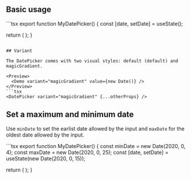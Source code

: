 
## Basic usage

<Preview>
  <Demo value={new Date()}/>
</Preview>
```tsx
export function MyDatePicker() {
  const [date, setDate] = useState<Date | undefined>();

  return (
    <DatePicker value={date} onChange={setDate} />
  );
}
```

## Variant

The DatePicker comes with two visual styles: default (default) and magicGradient.

<Preview>
  <Demo variant="magicGradient" value={new Date()} />
</Preview>
```tsx
<DatePicker variant="magicGradient" {...otherProps} />
```

## Set a maximum and minimum date

Use `minDate` to set the earlist date allowed by the input and `maxDate` for the oldest date allowed by the input.

<Preview>
  <Demo minDate={new Date(2020, 0, 4)} maxDate={new Date(2020, 0, 25)} value={new Date(2020, 0, 15)}/>
</Preview>
```tsx
export function MyDatePicker() {
  const minDate = new Date(2020, 0, 4);
  const maxDate = new Date(2020, 0, 25);
  const [date, setDate] = useState<Date | undefined>(new Date(2020, 0, 15));

  return (
    <DatePicker
      value={date}
      onChange={setDate}
      minDate={minDate}
      maxDate={maxDate}
    />
  );
}
```